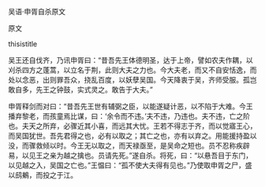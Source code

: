


吴语·申胥自杀原文

原文

thisistitle

吴王还自伐齐，乃讯申胥曰：“昔吾先王体德明圣，达于上帝，譬如农夫作耦，以刈杀四方之蓬蒿，以立名于荆，此则大夫之力也。今大夫老，而又不自安恬逸，而处以念恶，出则罪吾众，挠乱百度，以妖孽吴国。今天降衷于吴，齐师受服。孤岂敢自多，先王之钟鼓，实式灵之。敢告于大夫。”

申胥释剑而对曰：“昔吾先王世有辅弼之臣，以能遂疑计恶，以不陷于大难。今王播弃黎老，而孩童焉比谋，曰：‘余令而不违。’夫不违，乃违也。夫不违，亡之阶也。夫天之所弃，必骤近其小喜，而远其大忧。王若不得志于齐，而以觉寤王心，而吴国犹世。吾先君得之也，必有以取之；其亡之也，亦有以弃之。用能援持盈以没，而骤救倾以时。今王无以取之，而天禄亟至，是吴命之短也。员不忍称疾辟易，以见王之亲为越之擒也。员请先死。”遂自杀。将死，曰：“以悬吾目于东门，以见越之入，吴国之亡也。”王愠曰：“孤不使大夫得有见也。”乃使取申胥之尸，盛以鸱鴺，而投之于江。

